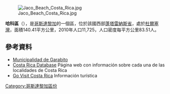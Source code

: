 [[Image:Jaco_Beach_Costa_Rica.jpg|right]]

'''哈科區'''（{{lang-es|Jacó}}），是[[哥斯達黎加|哥斯達黎加]]的一個區，位於該國西部[[蓬塔雷納斯省|蓬塔雷納斯省]]，處於[[杜爾塞灣|杜爾塞灣]]，面積140.41平方公里，2010年人口11,725，人口密度每平方公里83.51人。

==參考資料==
* [http://www.munigarabito.go.cr/ Municipalidad de Garabito]{{Wayback|url=http://www.munigarabito.go.cr/ |date=20150418114439 }}
* [http://www.costaricadatabase.com/crdb/city.asp?action=2&q=JAC%D3&b=GARABITO&p=6 Costa Rica Database]{{dead link|date=2017年12月 |bot=InternetArchiveBot |fix-attempted=yes }} Página web con información sobre cada una de las localidades de Costa Rica
* [http://www.govisitcostarica.co.cr/region/city.asp?cID=308 Go Visit Costa Rica]{{Wayback|url=http://www.govisitcostarica.co.cr/region/city.asp?cID=308 |date=20141220175014 }} Información turística

{{CostaRica-geo-stub}}
[[Category:哥斯達黎加區份|Category:哥斯達黎加區份]]